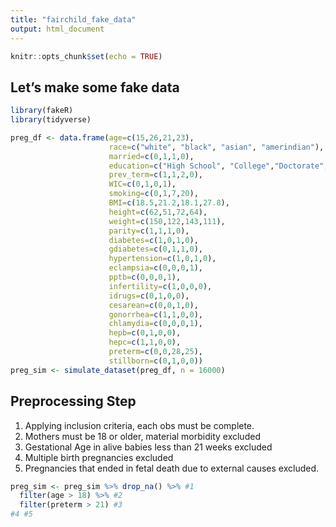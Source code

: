 ```yaml
---
title: "fairchild_fake_data"
output: html_document
---
```


```r
knitr::opts_chunk$set(echo = TRUE)
```

## Let's make some fake data

```r
library(fakeR)
library(tidyverse)
```

```r
preg_df <- data.frame(age=c(15,26,21,23),
                      race=c("white", "black", "asian", "amerindian"),
                      married=c(0,1,1,0),
                      education=c("High School", "College","Doctorate","8thGrade"),
                      prev_term=c(1,1,2,0),
                      WIC=c(0,1,0,1),
                      smoking=c(0,1,7,20),
                      BMI=c(18.5,21.2,18.1,27.8),
                      height=c(62,51,72,64),
                      weight=c(150,122,143,111),
                      parity=c(1,1,1,0),
                      diabetes=c(1,0,1,0),
                      gdiabetes=c(0,1,1,0),
                      hypertension=c(1,0,1,0),
                      eclampsia=c(0,0,0,1),
                      pptb=c(0,0,0,1),
                      infertility=c(1,0,0,0),
                      idrugs=c(0,1,0,0),
                      cesarean=c(0,0,1,0),
                      gonorrhea=c(1,1,0,0),
                      chlamydia=c(0,0,0,1),
                      hepb=c(0,1,0,0),
                      hepc=c(1,1,0,0),
                      preterm=c(0,0,28,25),
                      stillborn=c(0,1,0,0))
preg_sim <- simulate_dataset(preg_df, n = 16000)


```

## Preprocessing Step

1) Applying inclusion criteria, each obs must be complete.
2) Mothers must be 18 or older, material morbidity excluded
3) Gestational Age in alive babies less than 21 weeks excluded
4) Multiple birth pregnancies excluded
5) Pregnancies that ended in fetal death due to external causes excluded.

```r
preg_sim <- preg_sim %>% drop_na() %>% #1
  filter(age > 18) %>% #2
  filter(preterm > 21) #3
#4 #5
  

```
